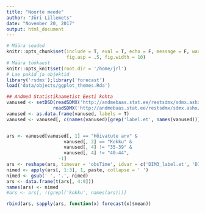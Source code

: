 ```yaml
---
title: "Noorte meede"
author: "Jüri Lillemets"
date: "November 20, 2017"
output: html_document
---
```


```r
# Määra seaded
knitr::opts_chunk$set(include = T, eval = T, echo = F, message = F, warning = F, 
                      fig.asp = .5, fig.width = 10)
# Määra töökaust
knitr::opts_knit$set(root.dir = '/home/jrl')
# Lae pakid ja objektid
library('rsdmx');library('forecast')
load('data/objects/ggplot_themes.Rda')
```

``` r
## Andmed Statistikaametist Eesti kohta
vanused <- setDSD(readSDMX('http://andmebaas.stat.ee/restsdmx/sdmx.ashx/GetData/PMS204/1+2.1+2+3.1+2+3.1+2+3+4+5+6+7+8+9/all?startTime=2003&endTime=2016'),
                 readSDMX('http://andmebaas.stat.ee/restsdmx/sdmx.ashx/GetDataStructure/PMS204'))
vanused <- as.data.frame(vanused, labels = T)
vanused <- vanused[, c(names(vanused)[grep('label.et', names(vanused))], 'obsTime', 'obsValue')]


ars <- vanused[vanused[, 1] == "Hõivatute arv" & 
                     vanused[, 2] == "Kokku" & 
                     vanused[, 4] != "35-39" & 
                     vanused[, 4] != "40-44", 
                   -1]
ars <- reshape(ars, timevar = 'obsTime', idvar = c('DIM3_label.et', 'DIM4_label.et', 'DIM5_label.et'), direction = 'wide')
nimed <- apply(ars[, 1:3], 1, paste, collapse = ' ')
nimed <- gsub(' ', '.', nimed)
ars <- data.frame(t(ars[, 4:9]))
names(ars) <- nimed
#ars <- ars[, !(grepl('kokku', names(ars)))]

rbind(ars, sapply(ars, function(x) forecast(x)$mean))

```